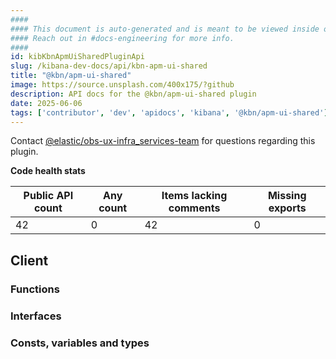 ```yaml
---
####
#### This document is auto-generated and is meant to be viewed inside our experimental, new docs system.
#### Reach out in #docs-engineering for more info.
####
id: kibKbnApmUiSharedPluginApi
slug: /kibana-dev-docs/api/kbn-apm-ui-shared
title: "@kbn/apm-ui-shared"
image: https://source.unsplash.com/400x175/?github
description: API docs for the @kbn/apm-ui-shared plugin
date: 2025-06-06
tags: ['contributor', 'dev', 'apidocs', 'kibana', '@kbn/apm-ui-shared']
---
```




Contact [@elastic/obs-ux-infra_services-team](https://github.com/orgs/elastic/teams/obs-ux-infra_services-team) for questions regarding this plugin.

**Code health stats**

| Public API count  | Any count | Items lacking comments | Missing exports |
|-------------------|-----------|------------------------|-----------------|
| 42 | 0 | 42 | 0 |

## Client

### Functions
<DocDefinitionList data={kbnApmUiSharedObj.client.functions}/>

### Interfaces
<DocDefinitionList data={kbnApmUiSharedObj.client.interfaces}/>

### Consts, variables and types
<DocDefinitionList data={kbnApmUiSharedObj.client.misc}/>

